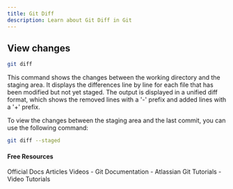 ```yaml
---
title: Git Diff
description: Learn about Git Diff in Git
---
```

## View changes
```sh
git diff
```
This command shows the changes between the working directory and the staging area. It displays the differences line by line for each file that has been modified but not yet staged. The output is displayed in a unified diff format, which shows the removed lines with a '-' prefix and added lines with a '+' prefix.

To view the changes between the staging area and the last commit, you can use the following command:
```sh
git diff --staged
```

#### Free Resources

<Tabs defaultValue="official">
<TabsList>
<TabsTrigger value="official">Official Docs</TabsTrigger>
<TabsTrigger value="article">Articles</TabsTrigger>
<TabsTrigger value="video">Videos</TabsTrigger>
</TabsList>

<TabsContent value="official">
<Note type="note" title="official">
- <Link href="https://git-scm.com/docs">Git Documentation</Link>
</Note>
</TabsContent>
<TabsContent value="article">
<Note type="note" title="article">
- <Link href="https://www.atlassian.com/git/tutorials">Atlassian Git Tutorials</Link>
</Note>
</TabsContent>
<TabsContent value="video">
<Note type="note" title="video">
- <Link href="https://www.youtube.com/results?search_query=git+git-diff+tutorial">Video Tutorials</Link>
</Note>
</TabsContent>
</Tabs>

